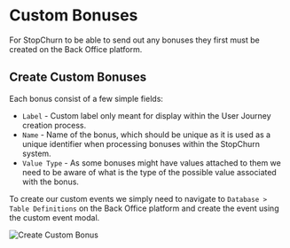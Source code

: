 # Custom Bonuses

For StopChurn to be able to send out any bonuses they first must be created on the Back Office platform.

## Create Custom Bonuses

Each bonus consist of a few simple fields:

- `Label` - Custom label only meant for display within the User Journey creation process.
- `Name` - Name of the bonus, which should be unique as it is used as a unique identifier when processing bonuses within the StopChurn system.
- `Value Type` - As some bonuses might have values attached to them we need to be aware of what is the type of the possible value associated with the bonus.

To create our custom events we simply need to navigate to `Database > Table Definitions` on the Back Office platform and create the event using the custom event modal.

![Create Custom Bonus](images/create-custom-bonus.gif)
